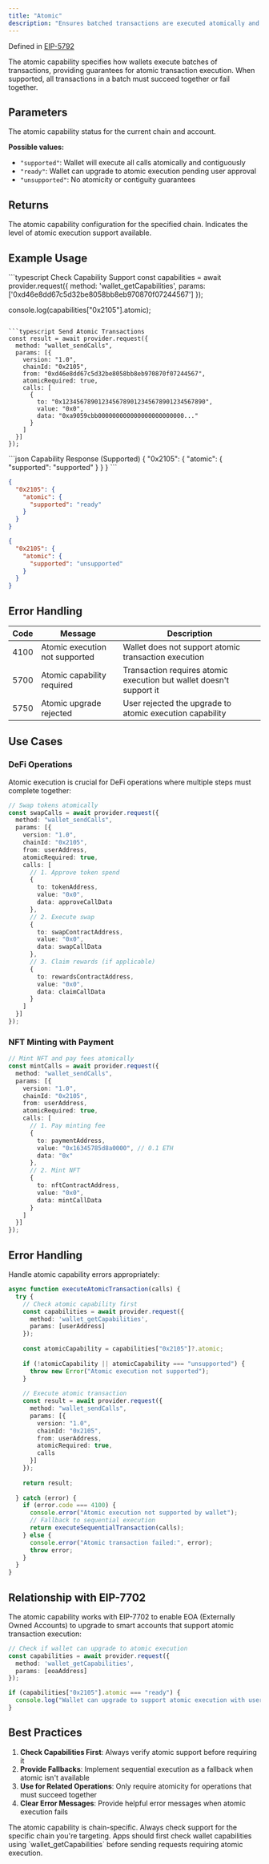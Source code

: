 ```yaml
---
title: "Atomic"
description: "Ensures batched transactions are executed atomically and contiguously"
---
```


Defined in [EIP-5792](https://eips.ethereum.org/EIPS/eip-5792)

<Info>
The atomic capability specifies how wallets execute batches of transactions, providing guarantees for atomic transaction execution. When supported, all transactions in a batch must succeed together or fail together.
</Info>

## Parameters

<ParamField body="supported" type="string" required>
The atomic capability status for the current chain and account.

**Possible values:**
- `"supported"`: Wallet will execute all calls atomically and contiguously
- `"ready"`: Wallet can upgrade to atomic execution pending user approval  
- `"unsupported"`: No atomicity or contiguity guarantees
</ParamField>

## Returns

<ResponseField name="atomic" type="object">
The atomic capability configuration for the specified chain.

<Expandable title="Atomic capability properties">
<ResponseField name="supported" type="string">
Indicates the level of atomic execution support available.
</ResponseField>
</Expandable>
</ResponseField>

## Example Usage

<RequestExample>
```typescript Check Capability Support
const capabilities = await provider.request({
  method: 'wallet_getCapabilities',
  params: ['0xd46e8dd67c5d32be8058bb8eb970870f07244567']
});

console.log(capabilities["0x2105"].atomic);
```

```typescript Send Atomic Transactions
const result = await provider.request({
  method: "wallet_sendCalls",
  params: [{
    version: "1.0",
    chainId: "0x2105",
    from: "0xd46e8dd67c5d32be8058bb8eb970870f07244567",
    atomicRequired: true,
    calls: [
      {
        to: "0x1234567890123456789012345678901234567890",
        value: "0x0",
        data: "0xa9059cbb000000000000000000000000..."
      }
    ]
  }]
});
```
</RequestExample>

<ResponseExample>
```json Capability Response (Supported)
{
  "0x2105": {
    "atomic": {
      "supported": "supported"
    }
  }
}
```

```json Capability Response (Ready for Upgrade)
{
  "0x2105": {
    "atomic": {
      "supported": "ready"
    }
  }
}
```

```json Capability Response (Unsupported)
{
  "0x2105": {
    "atomic": {
      "supported": "unsupported"
    }
  }
}
```
</ResponseExample>

## Error Handling

| Code | Message | Description |
| ---- | ------- | ----------- |
| 4100 | Atomic execution not supported | Wallet does not support atomic transaction execution |
| 5700 | Atomic capability required | Transaction requires atomic execution but wallet doesn't support it |
| 5750 | Atomic upgrade rejected | User rejected the upgrade to atomic execution capability |

## Use Cases

### DeFi Operations

Atomic execution is crucial for DeFi operations where multiple steps must complete together:

```typescript
// Swap tokens atomically
const swapCalls = await provider.request({
  method: "wallet_sendCalls",
  params: [{
    version: "1.0",
    chainId: "0x2105",
    from: userAddress,
    atomicRequired: true,
    calls: [
      // 1. Approve token spend
      {
        to: tokenAddress,
        value: "0x0",
        data: approveCallData
      },
      // 2. Execute swap
      {
        to: swapContractAddress,
        value: "0x0",
        data: swapCallData
      },
      // 3. Claim rewards (if applicable)
      {
        to: rewardsContractAddress,
        value: "0x0",
        data: claimCallData
      }
    ]
  }]
});
```

### NFT Minting with Payment

```typescript
// Mint NFT and pay fees atomically
const mintCalls = await provider.request({
  method: "wallet_sendCalls",
  params: [{
    version: "1.0",
    chainId: "0x2105",
    from: userAddress,
    atomicRequired: true,
    calls: [
      // 1. Pay minting fee
      {
        to: paymentAddress,
        value: "0x16345785d8a0000", // 0.1 ETH
        data: "0x"
      },
      // 2. Mint NFT
      {
        to: nftContractAddress,
        value: "0x0",
        data: mintCallData
      }
    ]
  }]
});
```

## Error Handling

Handle atomic capability errors appropriately:

```typescript
async function executeAtomicTransaction(calls) {
  try {
    // Check atomic capability first
    const capabilities = await provider.request({
      method: 'wallet_getCapabilities',
      params: [userAddress]
    });
    
    const atomicCapability = capabilities["0x2105"]?.atomic;
    
    if (!atomicCapability || atomicCapability === "unsupported") {
      throw new Error("Atomic execution not supported");
    }
    
    // Execute atomic transaction
    const result = await provider.request({
      method: "wallet_sendCalls",
      params: [{
        version: "1.0",
        chainId: "0x2105",
        from: userAddress,
        atomicRequired: true,
        calls
      }]
    });
    
    return result;
    
  } catch (error) {
    if (error.code === 4100) {
      console.error("Atomic execution not supported by wallet");
      // Fallback to sequential execution
      return executeSequentialTransaction(calls);
    } else {
      console.error("Atomic transaction failed:", error);
      throw error;
    }
  }
}
```

## Relationship with EIP-7702

The atomic capability works with EIP-7702 to enable EOA (Externally Owned Accounts) to upgrade to smart accounts that support atomic transaction execution:

```typescript
// Check if wallet can upgrade to atomic execution  
const capabilities = await provider.request({
  method: 'wallet_getCapabilities',
  params: [eoaAddress]
});

if (capabilities["0x2105"].atomic === "ready") {
  console.log("Wallet can upgrade to support atomic execution with user approval");
}
```

## Best Practices

1. **Check Capabilities First**: Always verify atomic support before requiring it
2. **Provide Fallbacks**: Implement sequential execution as a fallback when atomic isn't available
3. **Use for Related Operations**: Only require atomicity for operations that must succeed together
4. **Clear Error Messages**: Provide helpful error messages when atomic execution fails

<Warning>
The atomic capability is chain-specific. Always check support for the specific chain you're targeting.
</Warning>

<Info>
Apps should first check wallet capabilities using `wallet_getCapabilities` before sending requests requiring atomic execution.
</Info>


<PolicyBanner />